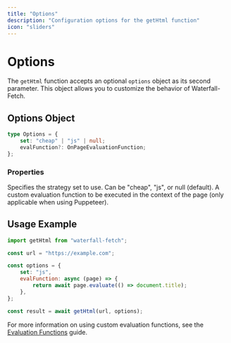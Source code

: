 ```yaml
---
title: "Options"
description: "Configuration options for the getHtml function"
icon: "sliders"
---
```


# Options

The `getHtml` function accepts an optional `options` object as its second parameter. This object allows you to customize the behavior of Waterfall-Fetch.

## Options Object

```typescript
type Options = {
	set: "cheap" | "js" | null;
	evalFunction?: OnPageEvaluationFunction;
};
```

### Properties

<ParamField body="set" type="string">
	Specifies the strategy set to use. Can be "cheap", "js", or null (default).
</ParamField>

<ParamField body="evalFunction" type="function">
	A custom evaluation function to be executed in the context of the page (only applicable when using Puppeteer).
</ParamField>

## Usage Example

```javascript
import getHtml from "waterfall-fetch";

const url = "https://example.com";

const options = {
	set: "js",
	evalFunction: async (page) => {
		return await page.evaluate(() => document.title);
	},
};

const result = await getHtml(url, options);
```

For more information on using custom evaluation functions, see the [Evaluation Functions](/advanced/evaluation-functions) guide.